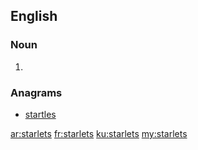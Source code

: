 ==English==

===Noun===
{{head|en|plural}}

# {{plural of|starlet|lang=en}}

===Anagrams===
* [[startles#English|startles]]

[[ar:starlets]]
[[fr:starlets]]
[[ku:starlets]]
[[my:starlets]]